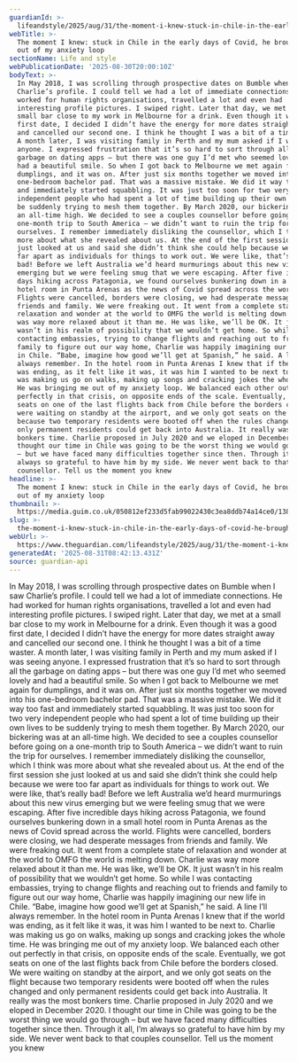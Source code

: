```yaml
---
guardianId: >-
  lifeandstyle/2025/aug/31/the-moment-i-knew-stuck-in-chile-in-the-early-days-of-covid-he-brought-me-out-of-my-anxiety-loop
webTitle: >-
  The moment I knew: stuck in Chile in the early days of Covid, he brought me
  out of my anxiety loop
sectionName: Life and style
webPublicationDate: '2025-08-30T20:00:10Z'
bodyText: >-
  In May 2018, I was scrolling through prospective dates on Bumble when I saw
  Charlie’s profile. I could tell we had a lot of immediate connections. He had
  worked for human rights organisations, travelled a lot and even had
  interesting profile pictures. I swiped right. Later that day, we met at a
  small bar close to my work in Melbourne for a drink. Even though it was a good
  first date, I decided I didn’t have the energy for more dates straight away
  and cancelled our second one. I think he thought I was a bit of a time waster.
  A month later, I was visiting family in Perth and my mum asked if I was seeing
  anyone. I expressed frustration that it’s so hard to sort through all the
  garbage on dating apps – but there was one guy I’d met who seemed lovely and
  had a beautiful smile. So when I got back to Melbourne we met again for
  dumplings, and it was on. After just six months together we moved into his
  one-bedroom bachelor pad. That was a massive mistake. We did it way too fast
  and immediately started squabbling. It was just too soon for two very
  independent people who had spent a lot of time building up their own lives to
  be suddenly trying to mesh them together. By March 2020, our bickering was at
  an all-time high. We decided to see a couples counsellor before going on a
  one-month trip to South America – we didn’t want to ruin the trip for
  ourselves. I remember immediately disliking the counsellor, which I think was
  more about what she revealed about us. At the end of the first session she
  just looked at us and said she didn’t think she could help because we were too
  far apart as individuals for things to work out. We were like, that’s really
  bad! Before we left Australia we’d heard murmurings about this new virus
  emerging but we were feeling smug that we were escaping. After five incredible
  days hiking across Patagonia, we found ourselves bunkering down in a small
  hotel room in Punta Arenas as the news of Covid spread across the world.
  Flights were cancelled, borders were closing, we had desperate messages from
  friends and family. We were freaking out. It went from a complete state of
  relaxation and wonder at the world to OMFG the world is melting down. Charlie
  was way more relaxed about it than me. He was like, we’ll be OK. It just
  wasn’t in his realm of possibility that we wouldn’t get home. So while I was
  contacting embassies, trying to change flights and reaching out to friends and
  family to figure out our way home, Charlie was happily imagining our new life
  in Chile. “Babe, imagine how good we’ll get at Spanish,” he said. A line I’ll
  always remember. In the hotel room in Punta Arenas I knew that if the world
  was ending, as it felt like it was, it was him I wanted to be next to. Charlie
  was making us go on walks, making up songs and cracking jokes the whole time.
  He was bringing me out of my anxiety loop. We balanced each other out
  perfectly in that crisis, on opposite ends of the scale. Eventually, we got
  seats on one of the last flights back from Chile before the borders closed. We
  were waiting on standby at the airport, and we only got seats on the flight
  because two temporary residents were booted off when the rules changed and
  only permanent residents could get back into Australia. It really was the most
  bonkers time. Charlie proposed in July 2020 and we eloped in December 2020. I
  thought our time in Chile was going to be the worst thing we would go through
  – but we have faced many difficulties together since then. Through it all, I’m
  always so grateful to have him by my side. We never went back to that couples
  counsellor. Tell us the moment you knew
headline: >-
  The moment I knew: stuck in Chile in the early days of Covid, he brought me
  out of my anxiety loop
thumbnail: >-
  https://media.guim.co.uk/050812ef233d5fab99022430c3ea8ddb74a14ce0/1386_815_1520_1216/500.jpg
slug: >-
  the-moment-i-knew-stuck-in-chile-in-the-early-days-of-covid-he-brought-me-out-of-my-anxiety-loop
webUrl: >-
  https://www.theguardian.com/lifeandstyle/2025/aug/31/the-moment-i-knew-stuck-in-chile-in-the-early-days-of-covid-he-brought-me-out-of-my-anxiety-loop
generatedAt: '2025-08-31T08:42:13.431Z'
source: guardian-api
---
```

In May 2018, I was scrolling through prospective dates on Bumble when I saw Charlie’s profile. I could tell we had a lot of immediate connections. He had worked for human rights organisations, travelled a lot and even had interesting profile pictures. I swiped right. Later that day, we met at a small bar close to my work in Melbourne for a drink. Even though it was a good first date, I decided I didn’t have the energy for more dates straight away and cancelled our second one. I think he thought I was a bit of a time waster. A month later, I was visiting family in Perth and my mum asked if I was seeing anyone. I expressed frustration that it’s so hard to sort through all the garbage on dating apps – but there was one guy I’d met who seemed lovely and had a beautiful smile. So when I got back to Melbourne we met again for dumplings, and it was on. After just six months together we moved into his one-bedroom bachelor pad. That was a massive mistake. We did it way too fast and immediately started squabbling. It was just too soon for two very independent people who had spent a lot of time building up their own lives to be suddenly trying to mesh them together. By March 2020, our bickering was at an all-time high. We decided to see a couples counsellor before going on a one-month trip to South America – we didn’t want to ruin the trip for ourselves. I remember immediately disliking the counsellor, which I think was more about what she revealed about us. At the end of the first session she just looked at us and said she didn’t think she could help because we were too far apart as individuals for things to work out. We were like, that’s really bad! Before we left Australia we’d heard murmurings about this new virus emerging but we were feeling smug that we were escaping. After five incredible days hiking across Patagonia, we found ourselves bunkering down in a small hotel room in Punta Arenas as the news of Covid spread across the world. Flights were cancelled, borders were closing, we had desperate messages from friends and family. We were freaking out. It went from a complete state of relaxation and wonder at the world to OMFG the world is melting down. Charlie was way more relaxed about it than me. He was like, we’ll be OK. It just wasn’t in his realm of possibility that we wouldn’t get home. So while I was contacting embassies, trying to change flights and reaching out to friends and family to figure out our way home, Charlie was happily imagining our new life in Chile. “Babe, imagine how good we’ll get at Spanish,” he said. A line I’ll always remember. In the hotel room in Punta Arenas I knew that if the world was ending, as it felt like it was, it was him I wanted to be next to. Charlie was making us go on walks, making up songs and cracking jokes the whole time. He was bringing me out of my anxiety loop. We balanced each other out perfectly in that crisis, on opposite ends of the scale. Eventually, we got seats on one of the last flights back from Chile before the borders closed. We were waiting on standby at the airport, and we only got seats on the flight because two temporary residents were booted off when the rules changed and only permanent residents could get back into Australia. It really was the most bonkers time. Charlie proposed in July 2020 and we eloped in December 2020. I thought our time in Chile was going to be the worst thing we would go through – but we have faced many difficulties together since then. Through it all, I’m always so grateful to have him by my side. We never went back to that couples counsellor. Tell us the moment you knew
